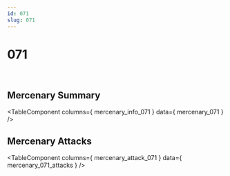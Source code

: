 ```yaml
---
id: 071
slug: 071
---
```



# 071

<div style = {{ display: "flex" }}>
    <Image img={require('@site/static/img/mercenaries/illust/thum_char_view_n_071.jpg')}/>
    <Image img={require('@site/static/img/mercenaries/illust/thum_char_view_o_071.jpg')}/>
</div>

## Mercenary Summary

<TableComponent
  columns={ mercenary_info_071 }
  data={ mercenary_071 }
/>

## Mercenary Attacks

<TableComponent
  columns={ mercenary_attack_071 }
  data={ mercenary_071_attacks }
/>